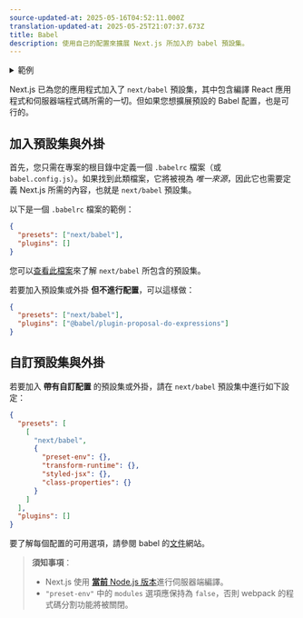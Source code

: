 ```yaml
---
source-updated-at: 2025-05-16T04:52:11.000Z
translation-updated-at: 2025-05-25T21:07:37.673Z
title: Babel
description: 使用自己的配置來擴展 Next.js 所加入的 babel 預設集。
---
```


<details>
  <summary>範例</summary>

- [自訂 babel 配置](https://github.com/vercel/next.js/tree/canary/examples/with-custom-babel-config)

</details>

Next.js 已為您的應用程式加入了 `next/babel` 預設集，其中包含編譯 React 應用程式和伺服器端程式碼所需的一切。但如果您想擴展預設的 Babel 配置，也是可行的。

## 加入預設集與外掛

首先，您只需在專案的根目錄中定義一個 `.babelrc` 檔案（或 `babel.config.js`）。如果找到此類檔案，它將被視為 _唯一來源_，因此它也需要定義 Next.js 所需的內容，也就是 `next/babel` 預設集。

以下是一個 `.babelrc` 檔案的範例：

```json filename=".babelrc"
{
  "presets": ["next/babel"],
  "plugins": []
}
```

您可以[查看此檔案](https://github.com/vercel/next.js/blob/canary/packages/next/src/build/babel/preset.ts)來了解 `next/babel` 所包含的預設集。

若要加入預設集或外掛 **但不進行配置**，可以這樣做：

```json filename=".babelrc"
{
  "presets": ["next/babel"],
  "plugins": ["@babel/plugin-proposal-do-expressions"]
}
```

## 自訂預設集與外掛

若要加入 **帶有自訂配置** 的預設集或外掛，請在 `next/babel` 預設集中進行如下設定：

```json filename=".babelrc"
{
  "presets": [
    [
      "next/babel",
      {
        "preset-env": {},
        "transform-runtime": {},
        "styled-jsx": {},
        "class-properties": {}
      }
    ]
  ],
  "plugins": []
}
```

要了解每個配置的可用選項，請參閱 babel 的[文件](https://babeljs.io/docs/)網站。

> **須知事項**：
>
> - Next.js 使用 [**當前** Node.js 版本](https://github.com/nodejs/release#release-schedule)進行伺服器端編譯。
> - `"preset-env"` 中的 `modules` 選項應保持為 `false`，否則 webpack 的程式碼分割功能將被關閉。